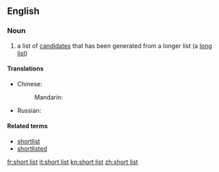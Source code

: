 ==English==

===Noun===
{{wikipedia}}
{{en-noun|head=[[short]] [[list]]}}

# a list of [[candidate]]s that has been generated from a longer list (a [[long list]])

====Translations====
{{trans-top|a list of selected candidates from which a final choice is made}}
* Chinese:
*: Mandarin: {{t|cmn|短串列|tr=duǎn chuànliè|sc=Hani}}
{{trans-mid}}
* Russian: {{t|ru|шорт-ли́ст|m}}
{{trans-bottom}}

====Related terms====
*[[shortlist]]
*[[shortlisted]]

[[fr:short list]]
[[it:short list]]
[[kn:short list]]
[[zh:short list]]